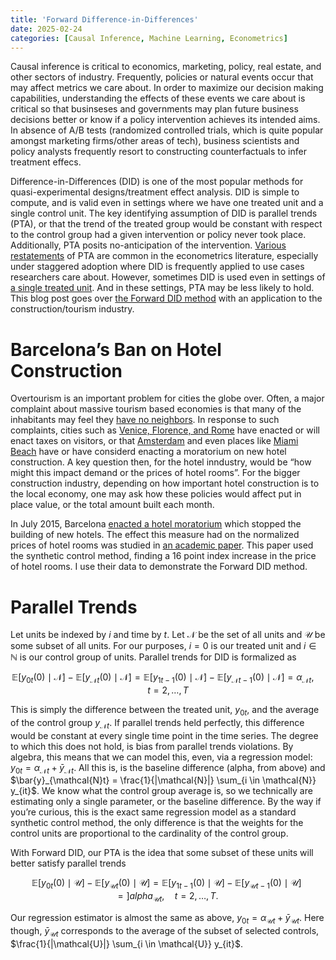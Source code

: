 ```yaml
---
title: 'Forward Difference-in-Differences'
date: 2025-02-24
categories: [Causal Inference, Machine Learning, Econometrics]
---
```


Causal inference is critical to economics, marketing, policy, real estate, and other sectors of industry. Frequently, policies or natural events occur that may affect metrics we care about. In order to maximize our decision making capabilities, understanding the effects of these events we care about is critical so that businseses and governments may plan future business decisions better or know if a policy intervention achieves its intended aims. In absence of A/B tests (randomized controlled trials, which is quite popular amongst marketing firms/other areas of tech), business scientists and policy analysts frequently resort to constructing counterfactuals to infer treatment effecs.

Difference-in-Differences (DID) is one of the most popular methods for quasi-experimental designs/treatment effect analysis. DID is simple to compute, and is valid even in settings where we have one treated unit and a single control unit. The key identifying assumption of DID is  parallel trends (PTA), or that the trend of the treated group would be constant with respect to the control group had a given intervention or policy never took place. Additionally, PTA posits no-anticipation of the intervention. [Various restatements](https://doi.org/10.1086/711509) of PTA are common in the econometrics literature,  especially under staggered adoption where DID is frequently applied to use cases researchers care about. However, sometimes DID is used even in settings of [a single treated unit](https://doi.org/10.1111/jels.12188). And in these settings, PTA may be less likely to hold. This blog post goes over [the Forward DID method](https://mlsynth.readthedocs.io/en/latest/fdid.html) with an application to the construction/tourism industry.

# Barcelona's Ban on Hotel Construction

Overtourism is an important problem for cities the globe over. Often, a major complaint about massive tourism based economies is that many of the inhabitants may feel they [have no neighbors](https://www.theguardian.com/news/2025/jan/25/no-neighbours-overtourism-residents-spain-portugal-visitor). In response to such complaints, cities such as [Venice, Florence, and Rome](https://uk.style.yahoo.com/florence-rome-venice-italian-cities-153523897.html?) have enacted or will enact taxes on visitors, or that [Amsterdam](https://www.nytimes.com/2024/04/18/world/europe/amsterdam-tourism-hotel-stop.html) and even places like [Miami Beach](https://www.miamitodaynews.com/2024/01/02/tourist-mecca-miami-beach-weighs-a-hotels-moratorium/) have or have considerd enacting a moratorium on new hotel construction. A key question then, for the hotel inndustry, would be "how might this impact demand or the prices of hotel rooms". For the bigger construction industry, depending on how important hotel construction is to the local economy, one may ask how these policies would affect put in place value, or the total amount built each month.

In July 2015, Barcelona [enacted a hotel moratorium](https://www.hotelmanagement.net/development/investor-appeal-to-continue-despite-barcelona-hotel-performance-declines) which stopped the building of new hotels. The effect this measure had on the normalized prices of hotel rooms was studied in [an academic paper](https://doi.org/10.1080/13504851.2021.1927958). This paper used the synthetic control method, finding a 16 point index increase in the price of hotel rooms. I use their data to demonstrate the Forward DID method.

# Parallel Trends

Let units be indexed by $i$ and time by $t$. Let $\mathcal{N}$ be the set of all units and $\mathcal{U}$ be some subset of all units. For our purposes, $i=0$ is our treated unit and $i \in \mathbb{N}$ is our control group of units. Parallel trends for DID is formalized as 

$$
\mathbb{E}[y_{0t}(0) \mid \mathcal{N}] - \mathbb{E}[y_{\mathcal{N}t}(0) \mid \mathcal{N}] = \mathbb{E}[y_{1t-1}(0) \mid \mathcal{N}] - \mathbb{E}[y_{\mathcal{N}t-1}(0) \mid \mathcal{N}]=\alpha_{\mathcal{N}t}, \quad t = 2, \dots, T
$$

This is simply the difference between the treated unit, $y_{0t}$, and the average of the control group $y_{\mathcal{N}t}$. If parallel trends held perfectly, this difference would be constant at every single time point in the time series. The degree to which this does not hold, is bias from parallel trends violations. By algebra, this means that we can model this, even, via a regression model: $y_{0t}=\alpha_{\mathcal{N}t}+ \bar{y}_{\mathcal{N}t}$. All this is, is the baseline difference (alpha, from above) and $\bar{y}_{\mathcal{N}t} = \frac{1}{|\mathcal{N}|} \sum_{i \in \mathcal{N}} y_{it}$. We know what the control group average is, so we technically are estimating only a single parameter, or the baseline difference. By the way if you're curious, this is the exact same regression model as a standard synthetic control method, the only difference is that the weights for the control units are proportional to the cardinality of the control group.

With Forward DID, our PTA is the idea that some subset of these units will better satisfy parallel trends

$$
\mathbb{E}[y_{0t}(0) \mid \mathcal{U}] - \mathbb{E}[y_{\mathcal{U}t}(0) \mid \mathcal{U}] = \mathbb{E}[y_{1t-1}(0) \mid \mathcal{U}] - \mathbb{E}[y_{\mathcal{U}t-1}(0) \mid \mathcal{U}]=]alpha_{\mathcal{U}t}, \quad t = 2, \dots, T.
$$

Our regression estimator is almost the same as above, $y_{0t}=\alpha_{\mathcal{U}t}+ \bar{y}_{\mathcal{U}t}$. Here though, $\bar{y}_{\mathcal{U}t}$ corresponds to the average of the subset of selected controls, $\frac{1}{|\mathcal{U}|} \sum_{i \in \mathcal{U}} y_{it}$.
